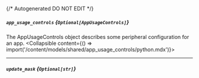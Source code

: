 {/* Autogenerated DO NOT EDIT  */}

##### `app_usage_controls` *{`Optional[AppUsageControls]`}*
The AppUsageControls object describes some peripheral configuration for an app.
<Collapsible content={() => import('/content/models/shared/app_usage_controls/python.mdx')}>
</Collapsible>

---
##### `update_mask` *{`Optional[str]`}*

